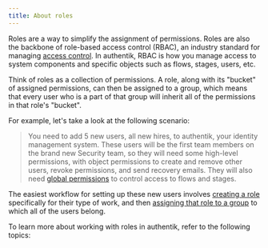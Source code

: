 ```yaml
---
title: About roles
---
```



Roles are a way to simplify the assignment of permissions. Roles are also the backbone of role-based access control (RBAC), an industry standard for managing [access control](../access-control). In authentik, RBAC is how you manage access to system components and specific objects such as flows, stages, users, etc.

Think of roles as a collection of permissions. A role, along with its "bucket" of assigned permissions, can then be assigned to a group, which means that every user who is a part of that group will inherit all of the permissions in that role's "bucket".

For example, let's take a look at the following scenario:

> You need to add 5 new users, all new hires, to authentik, your identity management system. These users will be the first team members on the brand new Security team, so they will need some high-level permissions, with object permissions to create and remove other users, revoke permissions, and send recovery emails. They will also need [global permissions](../access-control/permissions#fundamentals-of-authentik-permissions) to control access to flows and stages.

The easiest workflow for setting up these new users involves [creating a role](./manage_roles.md#create-a-role) specifically for their type of work, and then [assigning that role to a group](./manage_roles.md#assign-a-role-to-a-group) to which all of the users belong.

To learn more about working with roles in authentik, refer to the following topics:

<DocCardList />
